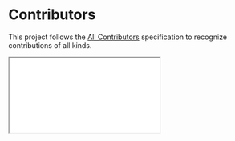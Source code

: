 # Contributors

This project follows the [All Contributors](https://github.com/all-contributors/all-contributors) specification to recognize contributions of all kinds.


<iframe src={useBaseUrl('contributors.html')} style={{width: '100%', height: '300px', border: 0}} title="Contributors" />

## How to Add Contributors

Comment on any issue or PR with:

```
@all-contributors please add @username for code,doc,ideas
```

Available contribution types: `code`, `doc`, `ideas`, `bug`, `review`, `test`, `maintenance`, `projectManagement`